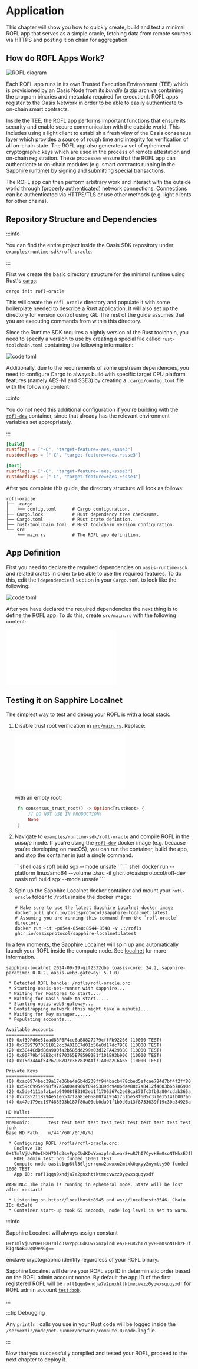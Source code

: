 
# Application

This chapter will show you how to quickly create, build and test a minimal
ROFL app that serves as a simple oracle, fetching data from remote sources via
HTTPS and posting it on chain for aggregation.

## How do ROFL Apps Work?

![ROFL diagram](rofl.svg)

Each ROFL app runs in its own Trusted Execution Environment (TEE) which is
provisioned by an Oasis Node from its _bundle_ (a zip archive containing the
program binaries and metadata required for execution). ROFL apps register to
the Oasis Network in order to be able to easily authenticate to on-chain smart
contracts.

Inside the TEE, the ROFL app performs important functions that ensure its
security and enable secure communication with the outside world. This includes
using a light client to establish a fresh view of the Oasis consensus layer
which provides a source of rough time and integrity for verification of all
on-chain state. The ROFL app also generates a set of ephemeral cryptographic
keys which are used in the process of remote attestation and on-chain
registration. These processes ensure that the ROFL app can authenticate to
on-chain modules (e.g. smart contracts running in the [Sapphire runtime]) by
signing and submitting special transactions.

The ROFL app can then perform arbitrary work and interact with the outside world
through (properly authenticated) network connections. Connections can be
authenticated via HTTPS/TLS or use other methods (e.g. light clients for other
chains).

<!-- markdownlint-disable line-length -->
[Sapphire runtime]: https://github.com/oasisprotocol/docs/blob/main/docs/build/sapphire/README.mdx
<!-- markdownlint-enable line-length -->

## Repository Structure and Dependencies

:::info

You can find the entire project inside the Oasis SDK repository under
[`examples/runtime-sdk/rofl-oracle`].

<!-- markdownlint-disable line-length -->
[`examples/runtime-sdk/rofl-oracle`]: https://github.com/oasisprotocol/oasis-sdk/tree/main/examples/runtime-sdk/rofl-oracle
<!-- markdownlint-enable line-length -->

:::

First we create the basic directory structure for the minimal runtime using
Rust's [`cargo`]:

```shell
cargo init rofl-oracle
```

This will create the `rofl-oracle` directory and populate it with some
boilerplate needed to describe a Rust application. It will also set up the
directory for version control using Git. The rest of the guide assumes that you
are executing commands from within this directory.

Since the Runtime SDK requires a nightly version of the Rust toolchain, you need
to specify a version to use by creating a special file called
`rust-toolchain.toml` containing the following information:

<!-- markdownlint-disable line-length -->
![code toml](../../examples/runtime-sdk/rofl-oracle/rust-toolchain.toml "rust-toolchain.toml")
<!-- markdownlint-enable line-length -->

Additionally, due to the requirements of some upstream dependencies, you need to
configure Cargo to always build with specific target CPU platform features
(namely AES-NI and SSE3) by creating a `.cargo/config.toml` file with the
following content:

:::info

You do not need this additional configuration if you're building with the
[`rofl-dev`][rofl-dev] container, since that already has the relevant environment
variables set appropriately.

:::

```toml title=".cargo/config.toml"
[build]
rustflags = ["-C", "target-feature=+aes,+ssse3"]
rustdocflags = ["-C", "target-feature=+aes,+ssse3"]

[test]
rustflags = ["-C", "target-feature=+aes,+ssse3"]
rustdocflags = ["-C", "target-feature=+aes,+ssse3"]
```

After you complete this guide, the directory structure will look as follows:

```
rofl-oracle
├── .cargo
│   └── config.toml      # Cargo configuration.
├── Cargo.lock           # Rust dependency tree checksums.
├── Cargo.toml           # Rust crate defintion.
├── rust-toolchain.toml  # Rust toolchain version configuration.
└── src
    └── main.rs          # The ROFL app definition.
```

[`cargo`]: https://doc.rust-lang.org/cargo

## App Definition

First you need to declare the required dependencies on `oasis-runtime-sdk` and
related crates in order to be able to use the required features. To do this,
edit the `[dependencies]` section in your `Cargo.toml` to look like the
following:

![code toml](../../examples/runtime-sdk/rofl-oracle/Cargo.toml "Cargo.toml")

After you have declared the required dependencies the next thing is to define
the ROFL app. To do this, create `src/main.rs` with the following content:

<!-- markdownlint-disable line-length -->
![code rust](../../examples/runtime-sdk/rofl-oracle/src/main.rs "src/main.rs")
<!-- markdownlint-enable line-length -->

## Testing it on Sapphire Localnet

The simplest way to test and debug your ROFL is with a local stack.

1. Disable trust root verification in [`src/main.rs`]. Replace:

   <!-- markdownlint-disable line-length -->
   ![code rust](../../examples/runtime-sdk/rofl-oracle/src/main.rs#consensus-trust-root)
   <!-- markdownlint-enable line-length -->

   with an empty root:

   ```rust
    fn consensus_trust_root() -> Option<TrustRoot> {
        // DO NOT USE IN PRODUCTION!
        None
    }
   ```

2. Navigate to `examples/runtime-sdk/rofl-oracle` and compile
   ROFL in the _unsafe_ mode. If you're using the [`rofl-dev`][rofl-dev]
   docker image (e.g. because you're developing on macOS), you can run the
   container, build the app, and stop the container in just a single
   command.

   <Tabs>
      <TabItem value="local" label="Local">
         ```shell
         oasis rofl build sgx --mode unsafe
         ```
      </TabItem>
      <TabItem value="rofl-dev" label="Container">
         ```shell
         docker run --platform linux/amd64 --volume .:/src -it ghcr.io/oasisprotocol/rofl-dev oasis rofl build sgx --mode unsafe
         ```
      </TabItem>
   </Tabs>

3. Spin up the Sapphire Localnet docker container and mount your `rofl-oracle`
   folder to `/rofls` inside the docker image:

   ```shell
   # Make sure to use the latest Sapphire Localnet docker image
   docker pull ghcr.io/oasisprotocol/sapphire-localnet:latest
   # Assuming you are running this command from the `rofl-oracle` directory
   docker run -it -p8544-8548:8544-8548 -v .:/rofls ghcr.io/oasisprotocol/sapphire-localnet:latest
   ```

In a few moments, the Sapphire Localnet will spin up and automatically launch
your ROFL inside the compute node. See [localnet][localnet] for more
information.

[localnet]: https://github.com/oasisprotocol/docs/blob/main/docs/build/tools/localnet.mdx

[rofl-dev]: https://github.com/oasisprotocol/oasis-sdk/pkgs/container/rofl-dev

```
sapphire-localnet 2024-09-19-git2332dba (oasis-core: 24.2, sapphire-paratime: 0.8.2, oasis-web3-gateway: 5.1.0)

 * Detected ROFL bundle: /rofls/rofl-oracle.orc
 * Starting oasis-net-runner with sapphire...
 * Waiting for Postgres to start....
 * Waiting for Oasis node to start.....
 * Starting oasis-web3-gateway...
 * Bootstrapping network (this might take a minute)...
 * Waiting for key manager......
 * Populating accounts...

Available Accounts
==================
(0) 0xf39Fd6e51aad88F6F4ce6aB8827279cffFb92266 (10000 TEST)
(1) 0x70997970C51812dc3A010C7d01b50e0d17dc79C8 (10000 TEST)
(2) 0x3C44CdDdB6a900fa2b585dd299e03d12FA4293BC (10000 TEST)
(3) 0x90F79bf6EB2c4f870365E785982E1f101E93b906 (10000 TEST)
(4) 0x15d34AAf54267DB7D7c367839AAf71A00a2C6A65 (10000 TEST)

Private Keys
==================
(0) 0xac0974bec39a17e36ba4a6b4d238ff944bacb478cbed5efcae784d7bf4f2ff80
(1) 0x59c6995e998f97a5a0044966f0945389dc9e86dae88c7a8412f4603b6b78690d
(2) 0x5de4111afa1a4b94908f83103eb1f1706367c2e68ca870fc3fb9a804cdab365a
(3) 0x7c852118294e51e653712a81e05800f419141751be58f605c371e15141b007a6
(4) 0x47e179ec197488593b187f80a00eb0da91f1b9d0b13f8733639f19c30a34926a

HD Wallet
==================
Mnemonic:       test test test test test test test test test test test junk
Base HD Path:   m/44'/60'/0'/0/%d

 * Configuring ROFL /rofls/rofl-oracle.orc:
   Enclave ID: 0+tTmlVjUvP0eIHXH7Dld3svPppCUdKDwYxnzplndLea/8+uR7hI7CyvHEm0soNTHhzEJfk1grNoBuUqQ9eNGg==
   ROFL admin test:bob funded 10001 TEST
   Compute node oasis1qp6tl30ljsrrqnw2awxxu2mtxk0qxyy2nymtsy90 funded 1000 TEST
   App ID: rofl1qqn9xndja7e2pnxhttktmecvwzz0yqwxsquqyxdf

WARNING: The chain is running in ephemeral mode. State will be lost after restart!

 * Listening on http://localhost:8545 and ws://localhost:8546. Chain ID: 0x5afd
 * Container start-up took 65 seconds, node log level is set to warn.
```

:::info

Sapphire Localnet will always assign constant
<!-- markdownlint-disable line-length -->
`0+tTmlVjUvP0eIHXH7Dld3svPppCUdKDwYxnzplndLea/8+uR7hI7CyvHEm0soNTHhzEJfk1grNoBuUqQ9eNGg==`
<!-- markdownlint-enable line-length -->
enclave cryptographic identity regardless of your ROFL binary.

Sapphire Localnet will derive your ROFL app ID in deterministic order based on
the ROFL admin account nonce. By default the app ID of the first registered ROFL
will be `rofl1qqn9xndja7e2pnxhttktmecvwzz0yqwxsquqyxdf` for ROFL admin account
[`test:bob`].

:::

:::tip Debugging

Any `println!` calls you use in your Rust code will be logged inside the
`/serverdir/node/net-runner/network/compute-0/node.log` file.

:::

<!-- markdownlint-enable line-length -->
[`src/main.rs`]: #app-definition
[`test:bob`]: https://github.com/oasisprotocol/cli/blob/master/docs/wallet.md#test-accounts
<!-- markdownlint-disable line-length -->

Now that you successfully compiled and tested your ROFL, proceed to the next
chapter to deploy it.
